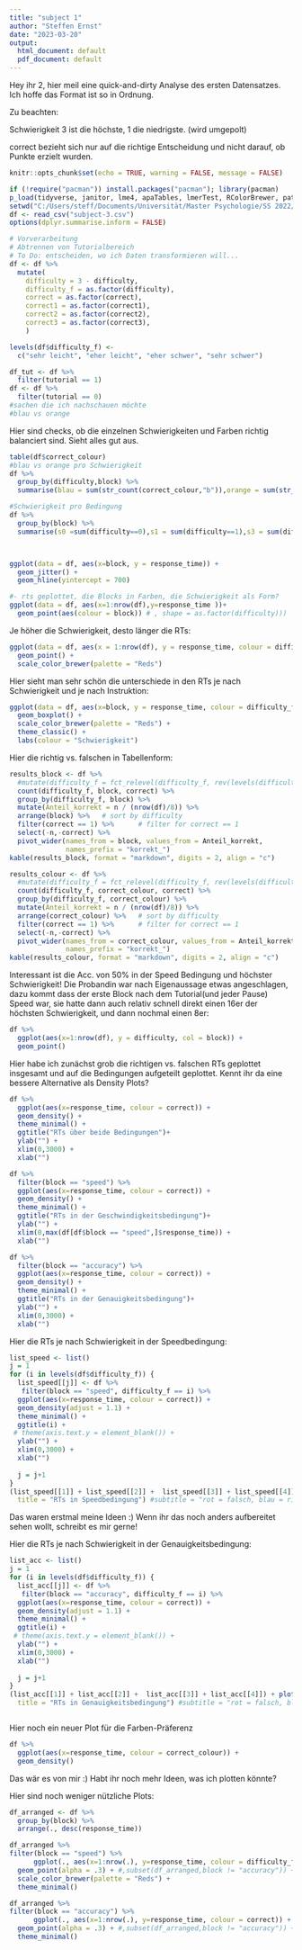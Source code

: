 ```yaml
---
title: "subject 1"
author: "Steffen Ernst"
date: "2023-03-20"
output:
  html_document: default
  pdf_document: default
---
```




Hey ihr 2, hier meil eine quick-and-dirty Analyse des ersten Datensatzes. 
Ich hoffe das Format ist so in Ordnung.

Zu beachten:

Schwierigkeit 3 ist die höchste, 1 die niedrigste. (wird umgepolt)

correct bezieht sich nur auf die richtige Entscheidung und nicht darauf, ob Punkte erzielt wurden.

```r
knitr::opts_chunk$set(echo = TRUE, warning = FALSE, message = FALSE) 

if (!require("pacman")) install.packages("pacman"); library(pacman)
p_load(tidyverse, janitor, lme4, apaTables, lmerTest, RColorBrewer, patchwork, knitr, forcats, janitor)
setwd("C:/Users/steff/Documents/Universität/Master Psychologie/SS 2022/Masterarbeit/Experiment/Daten")
df <- read_csv("subject-3.csv")
options(dplyr.summarise.inform = FALSE)
```

```r
# Vorverarbeitung
# Abtrennen von Tutorialbereich
# To Do: entscheiden, wo ich Daten transformieren will...
df <- df %>%
  mutate(
    difficulty = 3 - difficulty,
    difficulty_f = as.factor(difficulty),
    correct = as.factor(correct),
    correct1 = as.factor(correct1),
    correct2 = as.factor(correct2),
    correct3 = as.factor(correct3),
    )

levels(df$difficulty_f) <-
  c("sehr leicht", "eher leicht", "eher schwer", "sehr schwer")

df_tut <- df %>%
  filter(tutorial == 1)
df <- df %>%
  filter(tutorial == 0)
#sachen die ich nachschauen möchte
#blau vs orange
```


Hier sind checks, ob die einzelnen Schwierigkeiten und Farben richtig balanciert sind. Sieht alles gut aus.

```r
table(df$correct_colour)
#blau vs orange pro Schwierigkeit
df %>% 
  group_by(difficulty,block) %>% 
  summarise(blau = sum(str_count(correct_colour,"b")),orange = sum(str_count(correct_colour,"o")))

#Schwierigkeit pro Bedingung
df %>% 
  group_by(block) %>% 
  summarise(s0 =sum(difficulty==0),s1 = sum(difficulty==1),s3 = sum(difficulty==2),s4 = sum(difficulty==3))



ggplot(data = df, aes(x=block, y = response_time)) +
  geom_jitter() +
  geom_hline(yintercept = 700)
```


```r
#- rts geplottet, die Blocks in Farben, die Schwierigkeit als Form?
ggplot(data = df, aes(x=1:nrow(df),y=response_time ))+
  geom_point(aes(colour = block)) # , shape = as.factor(difficulty)))
```

Je höher die Schwierigkeit, desto länger die RTs:
```r
ggplot(data = df, aes(x = 1:nrow(df), y = response_time, colour = difficulty_f)) + 
  geom_point() +
  scale_color_brewer(palette = "Reds")
```


Hier sieht man sehr schön die unterschiede in den RTs je nach Schwierigkeit und je nach Instruktion:
```r

ggplot(data = df, aes(x=block, y = response_time, colour = difficulty_f)) +
  geom_boxplot() +
  scale_color_brewer(palette = "Reds") + 
  theme_classic() +
  labs(colour = "Schwierigkeit")
```

Hier die richtig vs. falschen in Tabellenform:
```r

results_block <- df %>% 
  #mutate(difficulty_f = fct_relevel(difficulty_f, rev(levels(difficulty_f)))) %>% 
  count(difficulty_f, block, correct) %>% 
  group_by(difficulty_f, block) %>% 
  mutate(Anteil_korrekt = n / (nrow(df)/8)) %>% 
  arrange(block) %>%   # sort by difficulty
  filter(correct == 1) %>%      # filter for correct == 1
  select(-n,-correct) %>% 
  pivot_wider(names_from = block, values_from = Anteil_korrekt,
              names_prefix = "korrekt_")
kable(results_block, format = "markdown", digits = 2, align = "c")


```

```r
results_colour <- df %>% 
  #mutate(difficulty_f = fct_relevel(difficulty_f, rev(levels(difficulty_f)))) %>% 
  count(difficulty_f, correct_colour, correct) %>% 
  group_by(difficulty_f, correct_colour) %>% 
  mutate(Anteil_korrekt = n / (nrow(df)/8)) %>% 
  arrange(correct_colour) %>%   # sort by difficulty
  filter(correct == 1) %>%      # filter for correct == 1
  select(-n,-correct) %>% 
  pivot_wider(names_from = correct_colour, values_from = Anteil_korrekt,
              names_prefix = "korrekt_")
kable(results_colour, format = "markdown", digits = 2, align = "c")

```


Interessant ist die Acc. von 50% in der Speed Bedingung und höchster Schwierigkeit!
Die Probandin war nach Eigenaussage etwas angeschlagen, dazu kommt dass der erste Block nach dem Tutorial(und jeder Pause) Speed war, sie hatte dann auch relativ schnell direkt einen 16er der höchsten Schwierigkeit, und dann nochmal einen 8er:
```r
df %>% 
  ggplot(aes(x=1:nrow(df), y = difficulty, col = block)) +
  geom_point()

```

Hier habe ich zunächst grob die richtigen vs. falschen RTs geplottet insgesamt und auf die Bedingungen aufgeteilt geplottet. 
Kennt ihr da eine bessere Alternative als Density Plots? 
```r
df %>% 
  ggplot(aes(x=response_time, colour = correct)) +
  geom_density() + 
  theme_minimal() + 
  ggtitle("RTs über beide Bedingungen")+
  ylab("") + 
  xlim(0,3000) +
  xlab("")

df %>% 
  filter(block == "speed") %>% 
  ggplot(aes(x=response_time, colour = correct)) +
  geom_density() + 
  theme_minimal() + 
  ggtitle("RTs in der Geschwindigkeitsbedingung")+
  ylab("") + 
  xlim(0,max(df[df$block == "speed",]$response_time)) +
  xlab("")

df %>% 
  filter(block == "accuracy") %>% 
  ggplot(aes(x=response_time, colour = correct)) +
  geom_density() + 
  theme_minimal() + 
  ggtitle("RTs in der Genauigkeitsbedingung")+
  ylab("") + 
  xlim(0,3000) +
  xlab("")
```

Hier die RTs je nach Schwierigkeit in der Speedbedingung:
```r
list_speed <- list()
j = 1
for (i in levels(df$difficulty_f)) {
  list_speed[[j]] <- df %>% 
   filter(block == "speed", difficulty_f == i) %>% 
  ggplot(aes(x=response_time, colour = correct)) +
  geom_density(adjust = 1.1) + 
  theme_minimal() + 
  ggtitle(i) +
 # theme(axis.text.y = element_blank()) + 
  ylab("") + 
  xlim(0,3000) +
  xlab("")
  
  j = j+1
} 
(list_speed[[1]] + list_speed[[2]] +  list_speed[[3]] + list_speed[[4]]) + plot_annotation(
  title = "RTs in Speedbedingung") #subtitle = "rot = falsch, blau = richtig")
```
Das waren erstmal meine Ideen :) 
Wenn ihr das noch anders aufbereitet sehen wollt, schreibt es mir gerne!


Hier die RTs je nach Schwierigkeit in der Genauigkeitsbedingung:

```r
list_acc <- list()
j = 1
for (i in levels(df$difficulty_f)) {
  list_acc[[j]] <- df %>% 
   filter(block == "accuracy", difficulty_f == i) %>% 
  ggplot(aes(x=response_time, colour = correct)) +
  geom_density(adjust = 1.1) + 
  theme_minimal() + 
  ggtitle(i) +
 # theme(axis.text.y = element_blank()) + 
  ylab("") + 
  xlim(0,3000) +
  xlab("")
  
  j = j+1
} 
(list_acc[[1]] + list_acc[[2]] +  list_acc[[3]] + list_acc[[4]]) + plot_annotation(
  title = "RTs in Genauigkeitsbedingung") #subtitle = "rot = falsch, blau = richtig")



```
Hier noch ein neuer Plot für die Farben-Präferenz
```r
df %>% 
  ggplot(aes(x=response_time, colour = correct_colour)) + 
  geom_density()


```


Das wär es von mir  :) Habt ihr noch mehr Ideen, was ich plotten könnte?

Hier sind noch weniger nützliche Plots:
```r
df_arranged <- df %>% 
  group_by(block) %>% 
  arrange(., desc(response_time))

df_arranged %>% 
filter(block == "speed") %>% 
      ggplot(., aes(x=1:nrow(.), y=response_time, colour = difficulty_f)) +
  geom_point(alpha = .3) + #,subset(df_arranged,block != "accuracy")) + 
  scale_color_brewer(palette = "Reds") + 
  theme_minimal()

df_arranged %>% 
filter(block == "accuracy") %>% 
      ggplot(., aes(x=1:nrow(.), y=response_time, colour = correct)) +
  geom_point(alpha = .3) + #,subset(df_arranged,block != "accuracy")) + 
  theme_minimal()

```
